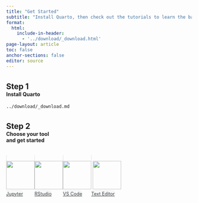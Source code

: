 ```yaml
---
title: "Get Started"
subtitle: "Install Quarto, then check out the tutorials to learn the basics."
format:
  html:
    include-in-header: 
      - '../download/_download.html'
page-layout: article
toc: false
anchor-sections: false
editor: source
---
```


::: {.grid .step .column-page-right}
::: {.g-col-lg-3 .g-col-12}
## Step 1 

#### Install Quarto {.fw-light}
:::

::: {.g-col-lg-9 .g-col-12}
``` include
../download/_download.md
```

:::
:::

::: {.grid .step .column-page-right}
::: {.g-col-lg-3 .g-col-12}
## Step 2 

#### Choose your tool<br/>and get started{.fw-light}
:::

::: {.tool .g-col-lg-9 .g-col-12}

<a href="hello/" role="button" class="btn btn-outline-light">
![](images/jupyter-logo.png){width="77"}Jupyter
</a>

<a href="hello/" role="button" class="btn btn-outline-light">
![](images/rstudio-logo.png){width="77"}RStudio
</a>

<a href="hello/" role="button" class="btn btn-outline-light">
![](images/vscode-logo.png){width="77"}VS Code
</a>

<a href="hello/" role="button" class="btn btn-outline-light">
![](images/text-editor-logo.png){width="77"}Text Editor
</a>

:::
:::

```{=html}
<style type="text/css">
.step {
  padding-top: 20px;
  margin-bottom: 10px;
  margin-right: 70px;
}
.step h2 {
  border-bottom: 0;
  margin-bottom: 0;
  margin-top: 0;
}
.step h4 {
  margin-top: 0;
}

.step #download-button {
  margin-top: 0;
  padding-top: 0;
}

.step .btn-action {
  font-size: 1.1em;
}

.step .btn-action svg {
  margin-top: 5px;
}

.step .table>:not(caption)>*>* {
  border-bottom-width: 0;
}

.tool {
  display: flex;
  flex-direction: row;
  flex-wrap: wrap;
  align-items: center;
  
}

.tool a[role="button"] {
  width: 115px;
  color: rgb(55, 58, 60);
  text-align: center;
  border: 1px solid rgb(222, 226, 230);
  border-radius: 10px;
  margin-right: 20px;
  margin-botoom: 30px;
  margin-top: 10px;
  font-size: 0.9em;
}

.tool a[role="button"] img {
  display: block;
  width: 77px;
  height: 77px;
  margin: auto;
  margin-bottom: 5px;
}

</style>
```
